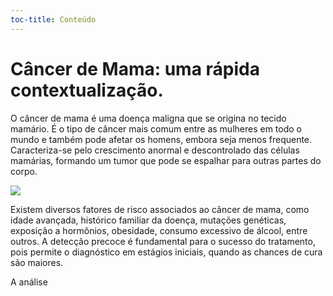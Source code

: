 ```yaml
--- 
toc-title: Conteúdo
---
```



# Câncer de Mama: uma rápida contextualização.

O câncer de mama é uma doença maligna que se origina no tecido mamário. É o tipo de câncer mais comum entre as mulheres em todo o mundo e também pode afetar os homens, embora seja menos frequente. Caracteriza-se pelo crescimento anormal e descontrolado das células mamárias, formando um tumor que pode se espalhar para outras partes do corpo.

![](D:/cancer_breast_model/cancer_book/figs/mammo_breast_cancer_xray_fig.jpg)

Existem diversos fatores de risco associados ao câncer de mama, como idade avançada, histórico familiar da doença, mutações genéticas, exposição a hormônios, obesidade, consumo excessivo de álcool, entre outros. A detecção precoce é fundamental para o sucesso do tratamento, pois permite o diagnóstico em estágios iniciais, quando as chances de cura são maiores.

A análise
